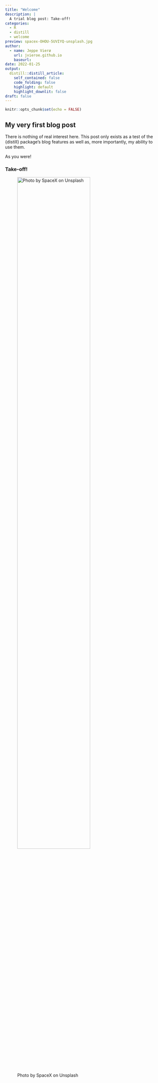```yaml
---
title: "Welcome"
description: |
  A trial blog post: Take-off!
categories:
  - R
  - distill
  - welcome
preview: spacex-OHOU-5UVIYQ-unsplash.jpg
author:
  - name: Jeppe Vierø
    url: jvieroe.github.io
    baseurl:
date: 2022-01-25
output:
  distill::distill_article:
    self_contained: false
    code_folding: false
    highlight: default
    highlight_downlit: false
draft: false
---
```



```r
knitr::opts_chunk$set(echo = FALSE)
```


## My very first blog post

There is nothing of real interest here. This post only exists as a test of the {distill} package's blog features as well as, more importantly, my ability to use them.

As you were!

### Take-off!
![Photo by SpaceX on Unsplash](spacex-OHOU-5UVIYQ-unsplash.jpg){width=75%}

<!-- ```{r, include=TRUE, echo=TRUE, message=FALSE, warning=FALSE} -->
<!-- library(ggplot2) -->
<!-- ggplot(mtcars, aes(x = wt, y = mpg)) + -->
<!--   geom_point() + -->
<!--   geom_smooth(method = "lm") -->

<!-- ``` -->



